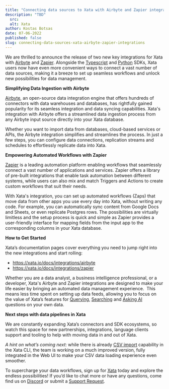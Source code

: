```yaml
---
title: "Connecting data sources to Xata with Airbyte and Zapier integrations"
description: "TBD"
  src:
  alt: Xata
author: Kostas Botsas
date: 07-06-2022
published: false
slug: connecting-data-sources-xata-airbyte-zapier-integrations
---
```



We are thrilled to announce the release of two new key integrations for Xata with [Airbyte](https://docs.airbyte.com/integrations/destinations/xata) and [Zapier](https://zapier.com/apps/xata/integrations). Alongside the [Typescript](https://xata.io/docs/typescript-client/overview) and [Python](https://xata.io/docs/python-sdk/overview) SDKs, Xata users now have even more convenient ways to connect a vast number of data sources, making it a breeze to set up seamless workflows and unlock new possibilities for data management.

**Simplifying Data Ingestion with Airbyte**

[Airbyte](https://airbyte.com/), an open-source data integration engine that offers hundreds of connectors with data warehouses and databases, has rightfully gained popularity for its seamless integration and data syncing capabilities. Xata's integration with Airbyte offers a streamlined data ingestion process from any Airbyte input source directly into your Xata database.

Whether you want to import data from databases, cloud-based services or APIs, the Airbyte integration simplifies and streamlines the process. In just a few steps, you can configure data connections, replication streams and schedules to effortlessly replicate data into Xata.

<ArticleImage
  src="https://raw.githubusercontent.com/xataio/mdx-blog/main/images/games-table.png"
  width="1210"
  height="766"
  alt=""
  caption=""
  position="center"
/>

**Empowering Automated Workflows with Zapier**

[Zapier](https://zapier.com/) is a leading automation platform enabling workflows that seamlessly connect a vast number of applications and services. Zapier offers a library of pre-built integrations that enable task automation between different systems, while users can also mix and match Triggers and Actions to create custom workflows that suit their needs.

With Xata's integration, you can set up automated workflows (Zaps) that move data from other apps you use every day into Xata, without writing any code. For example, you can automatically sync content from Google Docs and Sheets, or even replicate Postgres rows. The possibilities are virtually limitless and the setup process is quick and simple as Zapier provides a user-friendly interface for mapping fields from the input app to the corresponding columns in your Xata database.

<ArticleImage
  src="https://raw.githubusercontent.com/xataio/mdx-blog/main/images/games-table.png"
  width="1210"
  height="766"
  alt=""
  caption=""
  position="center"
/>

**How to Get Started**

Xata’s documentation pages cover everything you need to jump right into the new integrations and start rolling:

- https://xata.io/docs/integrations/airbyte
- https://xata.io/docs/integrations/zapier

Whether you are a data analyst, a business intelligence professional, or a developer, Xata's Airbyte and Zapier integrations are designed to make your life easier by bringing an automated data management experience.  This means less time spent on setting up data feeds, allowing you to focus on the value of Xata’s features for [Querying](https://xata.io/docs/typescript-client/get), [Searching](https://xata.io/docs/typescript-client/search) and [Asking AI](https://xata.io/docs/typescript-client/ask) questions on your own data.

**Next steps with data pipelines in Xata**

We are constantly expanding Xata’s connectors and SDK ecosystems, so watch this space for new partnerships, integrations, language clients support and tooling to help with moving data in and out of Xata.

*A hint on what’s coming next*: while there is already [CSV import](https://xata.io/docs/recipes/import-data#import-a-csv-file) capability in the Xata CLI, the team is working on a much improved version, fully integrated in the Web UI to make your CSV data loading experience even smoother.

To supercharge your data workflows, sign up for [Xata](https://app.xata.io/) today and explore the endless possibilities! If you’d like to chat more or have any questions, come find us on [Discord](https://xata.io/discord) or submit a [Support Request](https://support.xata.io/hc/en-us/requests/new).